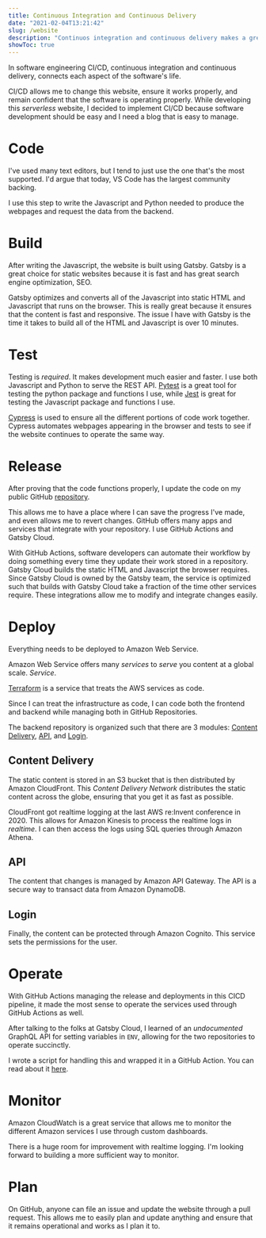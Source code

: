 ```yaml
---
title: Continuous Integration and Continuous Delivery
date: "2021-02-04T13:21:42"
slug: /website
description: "Continuos integration and continuous delivery makes a great workflow and product"
showToc: true
---
```



In software engineering CI/CD, continuous integration and continuous delivery, connects each aspect of the software's life.

<CICD />

CI/CD allows me to change this website, ensure it works properly, and remain confident that the software is operating properly. While developing this *serverless* website, I decided to implement CI/CD because software development should be easy and I need a blog that is easy to manage.

# Code

I've used many text editors, but I tend to just use the one that's the most supported. I'd argue that today, VS Code has the largest community backing.

<Vscode />

I use this step to write the Javascript and Python needed to produce the webpages and request the data from the backend.

# Build

After writing the Javascript, the website is built using Gatsby. Gatsby is a great choice for static websites because it is fast and has great search engine optimization, SEO.

<Gatsby />

Gatsby optimizes and converts all of the Javascript into static HTML and Javascript that runs on the browser. This is really great because it ensures that the content is fast and responsive. The issue I have with Gatsby is the time it takes to build all of the HTML and Javascript is over 10 minutes.

# Test

Testing is *required*. It makes development much easier and faster. I use both Javascript and Python to serve the REST API. [Pytest](https://docs.pytest.org/en/stable/) is a great tool for testing the python package and functions I use, while [Jest](https://jestjs.io) is great for testing the Javascript package and functions I use.

<Pytest /><Jest />

[Cypress](https://www.cypress.io) is used to ensure all the different portions of code work together. Cypress automates webpages appearing in the browser and tests to see if the website continues to operate the same way.

<Cypress />

# Release

After proving that the code functions properly, I update the code on my public GitHub [repository](https://github.com/tnorlund/Blog).

<Github />

This allows me to have a place where I can save the progress I've made, and even allows me to revert changes. GitHub offers many apps and services that integrate with your repository. I use GitHub Actions and Gatsby Cloud.

<GithubActions /><GatsbyCloud />

With GitHub Actions, software developers can automate their workflow by doing something every time they update their work stored in a repository. Gatsby Cloud builds the static HTML and Javascript the browser requires. Since Gatsby Cloud is owned by the Gatsby team, the service is optimized such that builds with Gatsby Cloud take a fraction of the time other services require. These integrations allow me to modify and integrate changes easily. 

# Deploy

Everything needs to be deployed to Amazon Web Service.

<Aws />

Amazon Web Service offers many *services* to *serve* you content at a global scale. *Service*.

[Terraform](https://www.terraform.io) is a service that treats the AWS services as code.

<Terraform />

Since I can treat the infrastructure as code, I can code both the frontend and backend while managing both in GitHub Repositories.

The backend repository is organized such that there are 3 modules: [Content Delivery](#content-delivery), [API](#api), and [Login](#login).

## Content Delivery

The static content is stored in an S3 bucket that is then distributed by Amazon CloudFront. This *Content Delivery Network* distributes the static content across the globe, ensuring that you get it as fast as possible.

CloudFront got realtime logging at the last AWS re:Invent conference in 2020. This allows for Amazon Kinesis to process the realtime logs in *realtime*. I can then access the logs using SQL queries through Amazon Athena.
<ContentDelivery />

## API

The content that changes is managed by Amazon API Gateway. The API is a secure way to transact data from Amazon DynamoDB.
<API />

## Login

Finally, the content can be protected through Amazon Cognito. This service sets the permissions for the user.
<Identity />

# Operate

With GitHub Actions managing the release and deployments in this CICD pipeline, it made the most sense to operate the services used through GitHub Actions as well.

After talking to the folks at Gatsby Cloud, I learned of an *undocumented* GraphQL API for setting variables in `ENV`, allowing for the two repositories to operate succinctly. 

<Graphql />

I wrote a script for handling this and wrapped it in a GitHub Action. You can read about it [here](/blog/releasing-a-github-action).

# Monitor

Amazon CloudWatch is a great service that allows me to monitor the different Amazon services I use through custom dashboards.

<CloudWatch />

There is a huge room for improvement with realtime logging. I'm looking forward to building a more sufficient way to monitor.

# Plan

On GitHub, anyone can file an issue and update the website through a pull request. This allows me to easily plan and update anything and ensure that it remains operational and works as I plan it to.